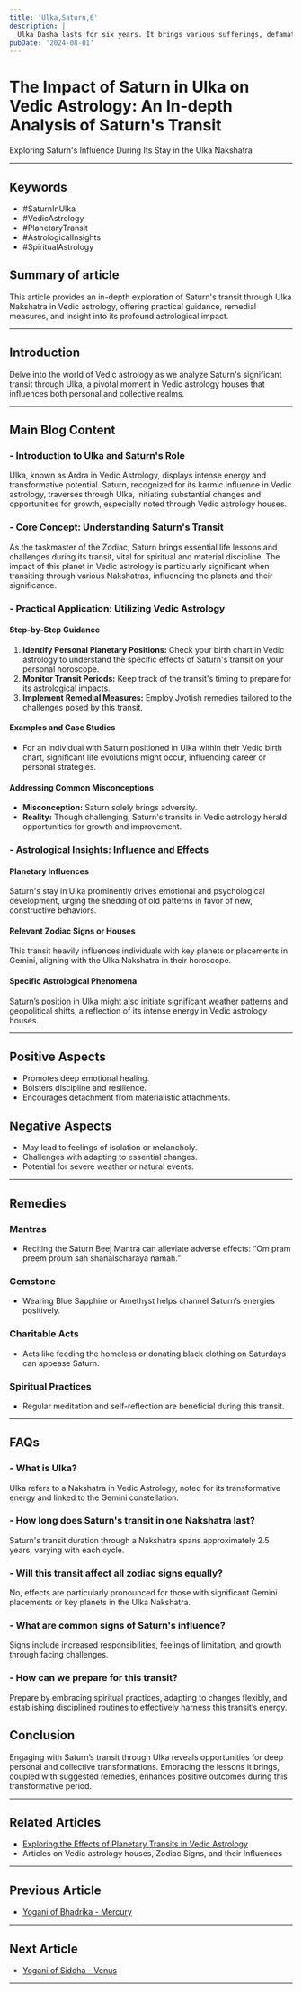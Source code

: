```yaml
---
title: 'Ulka,Saturn,6'
description: |
  Ulka Dasha lasts for six years. It brings various sufferings, defamation, enemy fear, debt, disease, court cases, and family problems.
pubDate: '2024-08-01'
---
```


# The Impact of Saturn in Ulka on Vedic Astrology: An In-depth Analysis of Saturn's Transit

Exploring Saturn's Influence During Its Stay in the Ulka Nakshatra

---

## Keywords
- #SaturnInUlka
- #VedicAstrology
- #PlanetaryTransit
- #AstrologicalInsights
- #SpiritualAstrology

## Summary of article
This article provides an in-depth exploration of Saturn's transit through Ulka Nakshatra in Vedic astrology, offering practical guidance, remedial measures, and insight into its profound astrological impact.

---

## Introduction
Delve into the world of Vedic astrology as we analyze Saturn's significant transit through Ulka, a pivotal moment in Vedic astrology houses that influences both personal and collective realms.

---

## Main Blog Content

### - Introduction to Ulka and Saturn's Role
Ulka, known as Ardra in Vedic Astrology, displays intense energy and transformative potential. Saturn, recognized for its karmic influence in Vedic astrology, traverses through Ulka, initiating substantial changes and opportunities for growth, especially noted through Vedic astrology houses.

### - Core Concept: Understanding Saturn's Transit
As the taskmaster of the Zodiac, Saturn brings essential life lessons and challenges during its transit, vital for spiritual and material discipline. The impact of this planet in Vedic astrology is particularly significant when transiting through various Nakshatras, influencing the planets and their significance.

### - Practical Application: Utilizing Vedic Astrology
#### Step-by-Step Guidance
1. **Identify Personal Planetary Positions:** Check your birth chart in Vedic astrology to understand the specific effects of Saturn's transit on your personal horoscope.
2. **Monitor Transit Periods:** Keep track of the transit's timing to prepare for its astrological impacts.
3. **Implement Remedial Measures:** Employ Jyotish remedies tailored to the challenges posed by this transit.

#### Examples and Case Studies
- For an individual with Saturn positioned in Ulka within their Vedic birth chart, significant life evolutions might occur, influencing career or personal strategies.

#### Addressing Common Misconceptions
- **Misconception:** Saturn solely brings adversity.
- **Reality:** Though challenging, Saturn's transits in Vedic astrology herald opportunities for growth and improvement.

### - Astrological Insights: Influence and Effects
#### Planetary Influences
Saturn's stay in Ulka prominently drives emotional and psychological development, urging the shedding of old patterns in favor of new, constructive behaviors.

#### Relevant Zodiac Signs or Houses
This transit heavily influences individuals with key planets or placements in Gemini, aligning with the Ulka Nakshatra in their horoscope.

#### Specific Astrological Phenomena
Saturn’s position in Ulka might also initiate significant weather patterns and geopolitical shifts, a reflection of its intense energy in Vedic astrology houses.

---

## Positive Aspects
- Promotes deep emotional healing.
- Bolsters discipline and resilience.
- Encourages detachment from materialistic attachments.

## Negative Aspects
- May lead to feelings of isolation or melancholy.
- Challenges with adapting to essential changes.
- Potential for severe weather or natural events.

---

## Remedies

### Mantras
- Reciting the Saturn Beej Mantra can alleviate adverse effects: “Om pram preem proum sah shanaischaraya namah.”

### Gemstone 
- Wearing Blue Sapphire or Amethyst helps channel Saturn’s energies positively.

### Charitable Acts
- Acts like feeding the homeless or donating black clothing on Saturdays can appease Saturn.

### Spiritual Practices
- Regular meditation and self-reflection are beneficial during this transit.

---

## FAQs
### - What is Ulka?
Ulka refers to a Nakshatra in Vedic Astrology, noted for its transformative energy and linked to the Gemini constellation.

### - How long does Saturn's transit in one Nakshatra last?
Saturn's transit duration through a Nakshatra spans approximately 2.5 years, varying with each cycle.

### - Will this transit affect all zodiac signs equally?
No, effects are particularly pronounced for those with significant Gemini placements or key planets in the Ulka Nakshatra.

### - What are common signs of Saturn's influence?
Signs include increased responsibilities, feelings of limitation, and growth through facing challenges.

### - How can we prepare for this transit?
Prepare by embracing spiritual practices, adapting to changes flexibly, and establishing disciplined routines to effectively harness this transit’s energy.

## Conclusion
Engaging with Saturn’s transit through Ulka reveals opportunities for deep personal and collective transformations. Embracing the lessons it brings, coupled with suggested remedies, enhances positive outcomes during this transformative period.

---

## Related Articles
- [Exploring the Effects of Planetary Transits in Vedic Astrology](link)
- Articles on Vedic astrology houses, Zodiac Signs, and their Influences
---

## Previous Article
- [Yogani of Bhadrika - Mercury](/blogs-md/0402_Yogini_Dasha/0505_Bhadrika_Mercury_5.mdx)

---

## Next Article
- [Yogani of Siddha - Venus](/blogs-md/0402_Yogini_Dasha/0507_Siddha_Venus_7.mdx)

---

